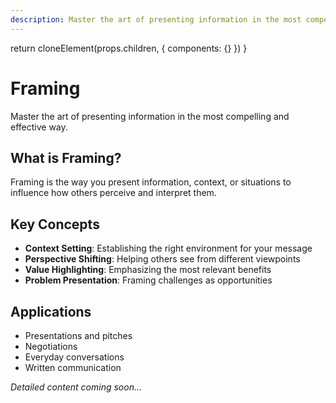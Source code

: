```yaml
---
description: Master the art of presenting information in the most compelling and effective way.
---
```



  return cloneElement(props.children, {
    components: {}
  })
}

# Framing

Master the art of presenting information in the most compelling and effective way.

## What is Framing?

Framing is the way you present information, context, or situations to influence how others perceive and interpret them.

## Key Concepts

- **Context Setting**: Establishing the right environment for your message
- **Perspective Shifting**: Helping others see from different viewpoints
- **Value Highlighting**: Emphasizing the most relevant benefits
- **Problem Presentation**: Framing challenges as opportunities

## Applications

- Presentations and pitches
- Negotiations
- Everyday conversations
- Written communication

*Detailed content coming soon...*
